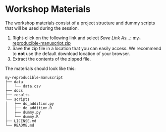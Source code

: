 # Workshop Materials {.unnumbered}

The workshop materials consist of a project structure and dummy scripts that will be used during the session.

1.  Right-click on the following link and select *Save Link As...*: [my-reproducible-manuscript.zip](https://github.com/jgeller112/APS2024-Workshop-Reproduce-MS/blob/main/my-reproducible-manuscript.zip)
2.  Save the zip file in a location that you can easily access. We recommend to **not** use the default download location of your browser.
3.  Extract the contents of the zipped file.

The materials should look like this:

```         
my-reproducible-manuscript
├── data
│   └── data.csv
├── docs
├── results
└── scripts
│   ├── do_addition.py
│   ├── do_addition.R
│   ├── dummy.py
│   └── dummy.R
├── LICENSE.md
└── README.md
```
